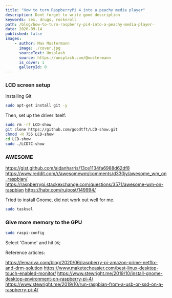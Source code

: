 ```yaml
---
title: "How to turn RaspberryPi 4 into a peachy media player"
description: Dont forget to write good description
keywords: sex, drugs, rocknroll
path: /blog/how-to-turn-raspberry-pi4-into-a-peachy-media-player-
date: 2020-09-14
published: false
images:
    - author: Max Mustermann
      image: ./cover.jpg
      sourceText: Unsplash
      source: https://unsplash.com/@mustermann
      is_cover: 1
      galleryId: 0
---
```



### LCD screen setup

Installing Git

~~~bash
sudo apt-get install git -y
~~~

Then, set up the driver itself:

~~~bash
sudo rm -rf LCD-show
git clone https://github.com/goodtft/LCD-show.git
chmod -R 755 LCD-show
cd LCD-show
sudo ./LCD7C-show
~~~

### AWESOME

https://gist.github.com/aidanharris/13ce1134fa6988d62df8
https://www.reddit.com/r/awesomewm/comments/d330jy/awesome_wm_on_raspbian/
https://raspberrypi.stackexchange.com/questions/3571/awesome-wm-on-raspbian
https://habr.com/ru/post/149994/

Tried to install Gnome, did not work out well for me.

~~~bash
sudo tasksel
~~~

### Give more memory to the GPU

~~~bash
sudo raspi-config
~~~

Select 'Gnome' and hit `OK`;

Reference articles:

https://lemariva.com/blog/2020/06/raspberry-pi-amazon-prime-netflix-and-drm-solution
https://www.maketecheasier.com/best-linux-desktop-touch-enabled-monitor/
https://www.stewright.me/2019/10/install-gnome-desktop-environment-on-raspberry-pi-4/
https://www.stewright.me/2019/10/run-raspbian-from-a-usb-or-ssd-on-a-raspberry-pi-4/
